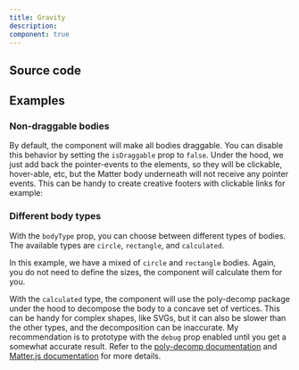 ```yaml
---
title: Gravity
description: 
component: true
---
```


<ComponentPreview name="gravity-demo" />

## Source code

<ComponentSource name="gravity" />

## Examples

### Non-draggable bodies

By default, the component will make all bodies draggable. You can disable this behavior by setting the `isDraggable` prop to `false`. Under the hood, we just add back the pointer-events to the elements, so they will be clickable, hover-able, etc, but the Matter body underneath will not receive any pointer events. This can be handy to create creative footers with clickable links for example:

<ComponentPreview name="gravity-non-draggable-demo" />

### Different body types

With the `bodyType` prop, you can choose between different types of bodies. The available types are `circle`, `rectangle`, and `calculated`.

In this example, we have a mixed of `circle` and `rectangle` bodies. Again, you do not need to define the sizes, the component will calculate them for you.

<ComponentPreview name="gravity-body-types-demo" />

With the `calculated` type, the component will use the poly-decomp package under the hood to decompose the body to a concave set of vertices. This can be handy for complex shapes, like SVGs, but it can also be slower than the other types, and the decomposition can be inaccurate. My recommendation is to prototype with the `debug` prop enabled until you get a somewhat accurate result. Refer to the [poly-decomp documentation](https://github.com/schteppe/poly-decomp) and [Matter.js documentation](https://brm.io/matter-js/docs/classes/Body.html#bodytype) for more details.

<ComponentPreview name="gravity-svg-bodies-demo" />